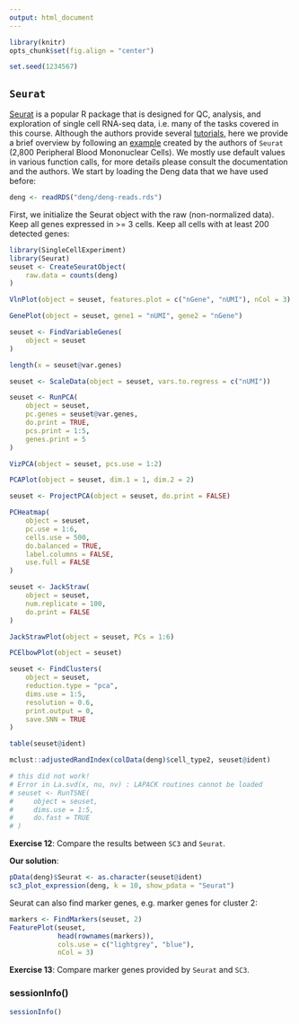 ```yaml
---
output: html_document
---
```


```r
library(knitr)
opts_chunk$set(fig.align = "center")
```

```r
set.seed(1234567)
```

## `Seurat`

[Seurat](http://satijalab.org/seurat/) is a popular R package that is designed for QC, analysis, and exploration of single cell RNA-seq data, i.e. many of the tasks covered in this course. Although the authors provide several [tutorials](http://satijalab.org/seurat/get_started.html), here we provide a brief overview by following an [example](http://satijalab.org/seurat/pbmc3k_tutorial.html) created by the authors of `Seurat` (2,800 Peripheral Blood Mononuclear Cells). We mostly use default values in various function calls, for more details please consult the documentation and the authors. We start by loading the Deng data that we have used before:
```r
deng <- readRDS("deng/deng-reads.rds")
```

First, we initialize the Seurat object with the raw (non-normalized data). Keep all genes expressed in >= 3 cells. Keep all cells with at least 200 detected genes:
```r
library(SingleCellExperiment)
library(Seurat)
seuset <- CreateSeuratObject(
    raw.data = counts(deng)
)
```

```r
VlnPlot(object = seuset, features.plot = c("nGene", "nUMI"), nCol = 3)

GenePlot(object = seuset, gene1 = "nUMI", gene2 = "nGene")

seuset <- FindVariableGenes(
    object = seuset
)

length(x = seuset@var.genes)

seuset <- ScaleData(object = seuset, vars.to.regress = c("nUMI"))

seuset <- RunPCA(
    object = seuset, 
    pc.genes = seuset@var.genes, 
    do.print = TRUE, 
    pcs.print = 1:5, 
    genes.print = 5
)

VizPCA(object = seuset, pcs.use = 1:2)

PCAPlot(object = seuset, dim.1 = 1, dim.2 = 2)

seuset <- ProjectPCA(object = seuset, do.print = FALSE)

PCHeatmap(
    object = seuset, 
    pc.use = 1:6, 
    cells.use = 500, 
    do.balanced = TRUE, 
    label.columns = FALSE,
    use.full = FALSE
)

seuset <- JackStraw(
    object = seuset, 
    num.replicate = 100, 
    do.print = FALSE
)

JackStrawPlot(object = seuset, PCs = 1:6)

PCElbowPlot(object = seuset)

seuset <- FindClusters(
    object = seuset, 
    reduction.type = "pca", 
    dims.use = 1:5, 
    resolution = 0.6, 
    print.output = 0, 
    save.SNN = TRUE
)

table(seuset@ident)

mclust::adjustedRandIndex(colData(deng)$cell_type2, seuset@ident)

# this did not work!
# Error in La.svd(x, nu, nv) : LAPACK routines cannot be loaded
# seuset <- RunTSNE(
#     object = seuset, 
#     dims.use = 1:5, 
#     do.fast = TRUE
# )
```

__Exercise 12__: Compare the results between `SC3` and `Seurat`.

__Our solution__:
```r
pData(deng)$Seurat <- as.character(seuset@ident)
sc3_plot_expression(deng, k = 10, show_pdata = "Seurat")
```


Seurat can also find marker genes, e.g. marker genes for cluster 2:
```r
markers <- FindMarkers(seuset, 2)
FeaturePlot(seuset, 
            head(rownames(markers)), 
            cols.use = c("lightgrey", "blue"), 
            nCol = 3)
```

__Exercise 13__: Compare marker genes provided by `Seurat` and `SC3`.

### sessionInfo()

```r
sessionInfo()
```
